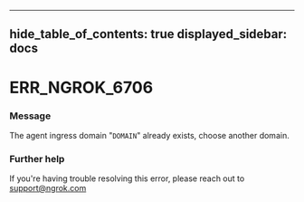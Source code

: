 

---
hide_table_of_contents: true
displayed_sidebar: docs
---


# ERR_NGROK_6706

### Message
The agent ingress domain "`DOMAIN`" already exists, choose another domain.

<ErrorDetails />



### Further help
If you're having trouble resolving this error, please reach out to [support@ngrok.com](mailto:support@ngrok.com?subject=Help%20with%20ERR_NGROK_6706)

